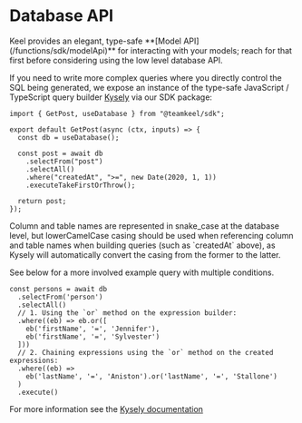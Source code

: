 # Database API

<Callout type="info">
  Keel provides an elegant, type-safe **[Model API](/functions/sdk/modelApi)** for interacting with your models; reach for that first before considering using the low level database API.
</Callout>

If you need to write more complex queries where you directly control the SQL being generated, we expose an instance of the type-safe JavaScript / TypeScript query builder [Kysely](https://kysely.dev/) via our SDK package:

```tsx
import { GetPost, useDatabase } from "@teamkeel/sdk";

export default GetPost(async (ctx, inputs) => {
  const db = useDatabase();

  const post = await db
    .selectFrom("post")
    .selectAll()
    .where("createdAt", ">=", new Date(2020, 1, 1))
    .executeTakeFirstOrThrow();

  return post;
});
```


<Callout>
  Column and table names are represented in snake_case at the database level,
  but lowerCamelCase casing should be used when referencing column and table
  names when building queries (such as `createdAt` above), as Kysely will
  automatically convert the casing from the former to the latter.
</Callout>

See below for a more involved example query with multiple conditions.

```tsx
const persons = await db
  .selectFrom('person')
  .selectAll()
  // 1. Using the `or` method on the expression builder:
  .where((eb) => eb.or([
    eb('firstName', '=', 'Jennifer'),
    eb('firstName', '=', 'Sylvester')
  ]))
  // 2. Chaining expressions using the `or` method on the created expressions:
  .where((eb) =>
    eb('lastName', '=', 'Aniston').or('lastName', '=', 'Stallone')
  )
  .execute()
```

For more information see the [Kysely documentation](https://kysely.dev/docs/intro)

